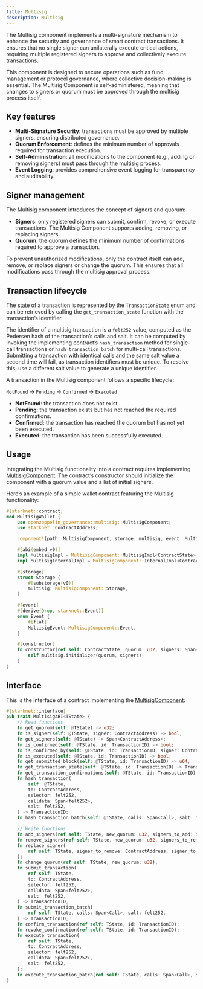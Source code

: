 ```yaml
---
title: Multisig
description: Multisig
---
```


The Multisig component implements a multi-signature mechanism to enhance the security and 
governance of smart contract transactions. It ensures that no single signer can unilaterally 
execute critical actions, requiring multiple registered signers to approve and collectively 
execute transactions.

This component is designed to secure operations such as fund management or protocol governance, 
where collective decision-making is essential. The Multisig Component is self-administered, 
meaning that changes to signers or quorum must be approved through the multisig process itself.

## Key features

* **Multi-Signature Security**: transactions must be approved by multiple signers, ensuring 
distributed governance.
* **Quorum Enforcement**: defines the minimum number of approvals required for transaction execution.
* **Self-Administration**: all modifications to the component (e.g., adding or removing signers) 
must pass through the multisig process.
* **Event Logging**: provides comprehensive event logging for transparency and auditability.

## Signer management

The Multisig component introduces the concept of signers and quorum:

* **Signers**: only registered signers can submit, confirm, revoke, or execute transactions. The Multisig 
Component supports adding, removing, or replacing signers.
* **Quorum**: the quorum defines the minimum number of confirmations required to approve a transaction. 

<Callout>
To prevent unauthorized modifications, only the contract itself can add, remove, or replace signers or change the quorum. 
</Callout>
This ensures that all modifications pass through the multisig approval process.

## Transaction lifecycle

The state of a transaction is represented by the `TransactionState` enum and can be retrieved 
by calling the `get_transaction_state` function with the transaction’s identifier.

The identifier of a multisig transaction is a `felt252` value, computed as the Pedersen hash 
of the transaction’s calls and salt. It can be computed by invoking the implementing contract’s 
`hash_transaction` method for single-call transactions or `hash_transaction_batch` for multi-call 
transactions. Submitting a transaction with identical calls and the same salt value a second time 
will fail, as transaction identifiers must be unique. To resolve this, use a different salt value 
to generate a unique identifier.

A transaction in the Multisig component follows a specific lifecycle:

`NotFound` → `Pending` → `Confirmed` → `Executed`

* **NotFound**: the transaction does not exist.
* **Pending**: the transaction exists but has not reached the required confirmations.
* **Confirmed**: the transaction has reached the quorum but has not yet been executed.
* **Executed**: the transaction has been successfully executed.

## Usage

Integrating the Multisig functionality into a contract requires implementing [MultisigComponent](api/governance.adoc#MultisigComponent).
The contract’s constructor should initialize the component with a quorum value and a list of initial signers.

Here’s an example of a simple wallet contract featuring the Multisig functionality:

```rust
#[starknet::contract]
mod MultisigWallet {
    use openzeppelin_governance::multisig::MultisigComponent;
    use starknet::ContractAddress;

    component!(path: MultisigComponent, storage: multisig, event: MultisigEvent);

    #[abi(embed_v0)]
    impl MultisigImpl = MultisigComponent::MultisigImpl<ContractState>;
    impl MultisigInternalImpl = MultisigComponent::InternalImpl<ContractState>;

    #[storage]
    struct Storage {
        #[substorage(v0)]
        multisig: MultisigComponent::Storage,
    }

    #[event]
    #[derive(Drop, starknet::Event)]
    enum Event {
        #[flat]
        MultisigEvent: MultisigComponent::Event,
    }

    #[constructor]
    fn constructor(ref self: ContractState, quorum: u32, signers: Span<ContractAddress>) {
        self.multisig.initializer(quorum, signers);
    }
}
```

## Interface

This is the interface of a contract implementing the [MultisigComponent](api/governance.adoc#MultisigComponent):

```rust
#[starknet::interface]
pub trait MultisigABI<TState> {
    // Read functions
    fn get_quorum(self: @TState) -> u32;
    fn is_signer(self: @TState, signer: ContractAddress) -> bool;
    fn get_signers(self: @TState) -> Span<ContractAddress>;
    fn is_confirmed(self: @TState, id: TransactionID) -> bool;
    fn is_confirmed_by(self: @TState, id: TransactionID, signer: ContractAddress) -> bool;
    fn is_executed(self: @TState, id: TransactionID) -> bool;
    fn get_submitted_block(self: @TState, id: TransactionID) -> u64;
    fn get_transaction_state(self: @TState, id: TransactionID) -> TransactionState;
    fn get_transaction_confirmations(self: @TState, id: TransactionID) -> u32;
    fn hash_transaction(
        self: @TState,
        to: ContractAddress,
        selector: felt252,
        calldata: Span<felt252>,
        salt: felt252,
    ) -> TransactionID;
    fn hash_transaction_batch(self: @TState, calls: Span<Call>, salt: felt252) -> TransactionID;

    // Write functions
    fn add_signers(ref self: TState, new_quorum: u32, signers_to_add: Span<ContractAddress>);
    fn remove_signers(ref self: TState, new_quorum: u32, signers_to_remove: Span<ContractAddress>);
    fn replace_signer(
        ref self: TState, signer_to_remove: ContractAddress, signer_to_add: ContractAddress,
    );
    fn change_quorum(ref self: TState, new_quorum: u32);
    fn submit_transaction(
        ref self: TState,
        to: ContractAddress,
        selector: felt252,
        calldata: Span<felt252>,
        salt: felt252,
    ) -> TransactionID;
    fn submit_transaction_batch(
        ref self: TState, calls: Span<Call>, salt: felt252,
    ) -> TransactionID;
    fn confirm_transaction(ref self: TState, id: TransactionID);
    fn revoke_confirmation(ref self: TState, id: TransactionID);
    fn execute_transaction(
        ref self: TState,
        to: ContractAddress,
        selector: felt252,
        calldata: Span<felt252>,
        salt: felt252,
    );
    fn execute_transaction_batch(ref self: TState, calls: Span<Call>, salt: felt252);
}
```
